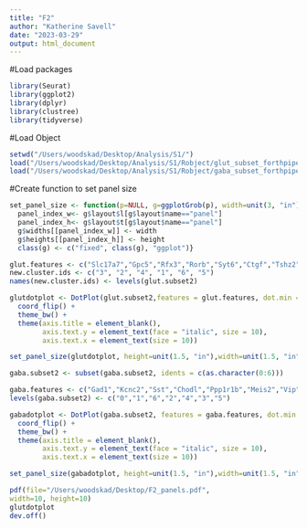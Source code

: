 ```yaml
---
title: "F2"
author: "Katherine Savell"
date: "2023-03-29"
output: html_document
---
```

#Load packages
```r
library(Seurat)
library(ggplot2)
library(dplyr)
library(clustree)
library(tidyverse)
```



#Load Object
```r
setwd("/Users/woodskad/Desktop/Analysis/S1/")
load("/Users/woodskad/Desktop/Analysis/S1/Robject/glut_subset_forthpipe_11102022.RData")
load("/Users/woodskad/Desktop/Analysis/S1/Robject/gaba_subset_forthpipe_03142023.RData")
```
#Create function to set panel size 
```r
set_panel_size <- function(p=NULL, g=ggplotGrob(p), width=unit(3, "in"), height=unit(3, "in")){
  panel_index_w<- g$layout$l[g$layout$name=="panel"]
  panel_index_h<- g$layout$t[g$layout$name=="panel"]
  g$widths[[panel_index_w]] <- width
  g$heights[[panel_index_h]] <- height
  class(g) <- c("fixed", class(g), "ggplot")}
```




```r
glut.features <- c("Slc17a7","Gpc5","Rfx3","Rorb","Syt6","Ctgf","Tshz2")
new.cluster.ids <- c("3", "2", "4", "1", "6", "5")
names(new.cluster.ids) <- levels(glut.subset2)

glutdotplot <- DotPlot(glut.subset2,features = glut.features, dot.min = .1, scale = F) +
  coord_flip() + 
  theme_bw() + 
  theme(axis.title = element_blank(), 
        axis.text.y = element_text(face = "italic", size = 10), 
        axis.text.x = element_text(size = 10))

set_panel_size(glutdotplot, height=unit(1.5, "in"),width=unit(1.5, "in"))

```


```r

gaba.subset2 <- subset(gaba.subset2, idents = c(as.character(0:6)))

gaba.features <- c("Gad1","Kcnc2","Sst","Chodl","Ppp1r1b","Meis2","Vip","Lamp5")
levels(gaba.subset2) <- c("0","1","6","2","4","3","5")

gabadotplot <- DotPlot(gaba.subset2, features = gaba.features, dot.min = 0, scale = F) +
  coord_flip() + 
  theme_bw() + 
  theme(axis.title = element_blank(), 
        axis.text.y = element_text(face = "italic", size = 10), 
        axis.text.x = element_text(size = 10))

set_panel_size(gabadotplot, height=unit(1.5, "in"),width=unit(1.5, "in"))  
```

```r
pdf(file="/Users/woodskad/Desktop/F2_panels.pdf",
width=10, height=10)
glutdotplot
dev.off()
```

